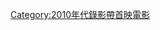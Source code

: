 {{Year by category
|m=2
|c=0
|d=1
|y=8
|cat=錄影帶首映電影
|sortkey=錄影帶首映電影
|parent=各年非戲院首映電影
|subcat=2018年電影作品
}}
[[Category:2010年代錄影帶首映電影|Category:2010年代錄影帶首映電影]]